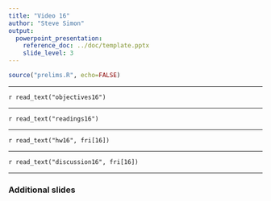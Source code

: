 ```yaml
---
title: "Video 16"
author: "Steve Simon"
output: 
  powerpoint_presentation:
    reference_doc: ../doc/template.pptx
    slide_level: 3
---
```


```r
source("prelims.R", echo=FALSE)
```

***
`r read_text("objectives16")`

***
`r read_text("readings16")`

***
`r read_text("hw16", fri[16])`

***
`r read_text("discussion16", fri[16])`

***

### Additional slides